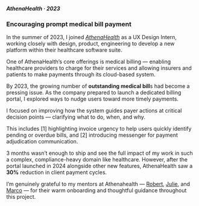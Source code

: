
<div className="max-w-[480px] mx-auto">

##### AthenaHealth · 2023
### Encouraging prompt medical bill payment 

In the summer of 2023, I joined [*AthenaHealth*](https://www.athenahealth.com/) as a UX Design Intern, working closely with design, product, engineering to develop a new platform within their healthcare software suite.

<Divider variant="gradient" color="stone" spacing="3xl" />

One of AthenaHealth’s core offerings is medical billing — enabling healthcare providers to charge for their services and allowing insurers and patients to make payments through its cloud-based system.

By 2023, the growing number of **outstanding medical bill**s had become a pressing issue. As the company prepared to launch a dedicated billing portal, I explored ways to nudge users toward more timely payments.

I focused on improving how the system guides payer actions at critical decision points — clarifying what to do, when, and why.

<div className="w-screen relative left-1/2 right-1/2 -ml-[50vw] -mr-[50vw] my-20">
  <LabelIndicatorCarousel
    items={[
      { 
        label: "", 
        caption: "Color-coded status tags indicating invoice urgency",
        imageUrl: "https://f5uskgwhyu2fi170.public.blob.vercel-storage.com/athena-1.jpg" 
      },
      { 
        label: "", 
        caption: "Chat-based communication for faster claim resolution",
        imageUrl: "https://f5uskgwhyu2fi170.public.blob.vercel-storage.com/athena-2.jpg"
      },
    ]}
  />
</div>

This includes [1] highlighting invoice urgency to help users quickly identify pending or overdue bills, and [2] introducing messenger for payment adjudication communication.

3 months wasn’t enough to ship and see the full impact of my work in such a complex, compliance-heavy domain like healthcare. However, after the portal launched in 2024 alongside other new features, AthenaHealth saw a **30%** reduction in client payment cycles.

<Divider variant="gradient" color="stone" spacing="3xl" />

I’m genuinely grateful to my mentors at Athenahealth — [Robert](https://www.linkedin.com/in/robertreimann/), [Julie](https://www.linkedin.com/in/julie-marquis/), and [Marco](https://www.linkedin.com/in/marco-milea-a7050850/) — for their warm onboarding and thoughtful guidance throughout this project.

</div>